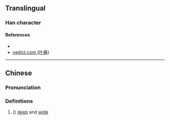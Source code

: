 {{character info/new}}
==Translingual==

===Han character===
{{Han char|rn=85|rad=水|as=07|sn=10|four=35106|canj=EPL|ids=⿰氵忡}}

====References====
* {{Han ref|kx=0625.180|dkj=17507|dj=1027.040|hdz=31633.060|uh=6D7A|ud=28026|bh=D245|bd=53829}}
* [http://yedict.com/htm/6D/6D7A.htm yedict.com (叶典)]

----

==Chinese==
{{zh-forms}}

===Pronunciation===
{{zh-pron
|m=chōng
|c=cung1
|mc=y
|oc=y
|ma=
|cat=a
}}

===Definitions===
{{zh-hanzi}}

# {{lb|zh|body of water}} ({{zh-only|浺瀜}}) [[deep]] and [[wide]]
